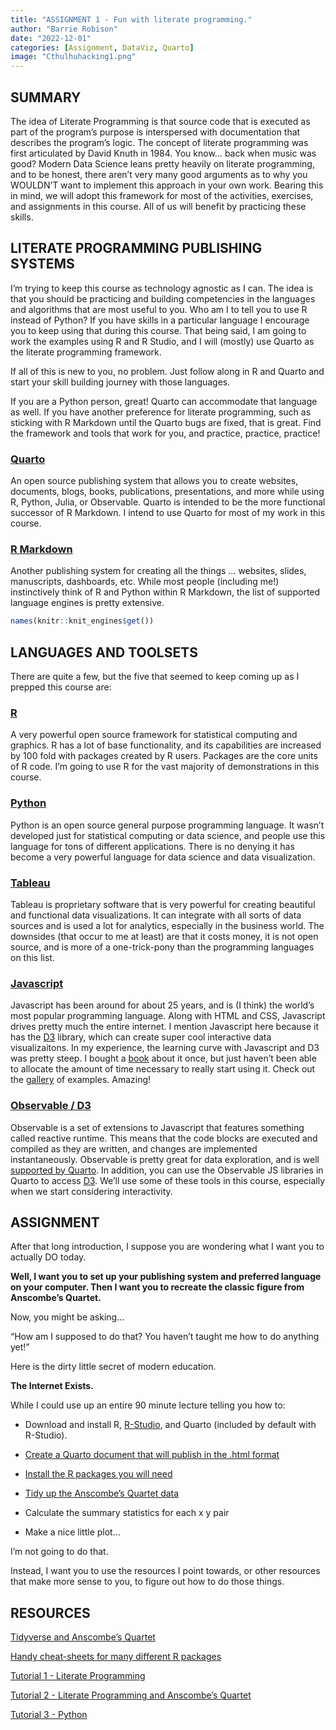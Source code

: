 ```yaml
---
title: "ASSIGNMENT 1 - Fun with literate programming."
author: "Barrie Robison"
date: "2022-12-01"
categories: [Assignment, DataViz, Quarto]
image: "Cthulhuhacking1.png"
---
```


## SUMMARY

The idea of Literate Programming is that source code that is executed as part of the program's purpose is interspersed with documentation that describes the program's logic. The concept of literate programming was first articulated by David Knuth in 1984. You know... back when music was good? Modern Data Science leans pretty heavily on literate programming, and to be honest, there aren't very many good arguments as to why you WOULDN'T want to implement this approach in your own work. Bearing this in mind, we will adopt this framework for most of the activities, exercises, and assignments in this course. All of us will benefit by practicing these skills.

## LITERATE PROGRAMMING PUBLISHING SYSTEMS

I'm trying to keep this course as technology agnostic as I can. The idea is that you should be practicing and building competencies in the languages and algorithms that are most useful to you. Who am I to tell you to use R instead of Python? If you have skills in a particular language I encourage you to keep using that during this course. That being said, I am going to work the examples using R and R Studio, and I will (mostly) use Quarto as the literate programming framework.

If all of this is new to you, no problem. Just follow along in R and Quarto and start your skill building journey with those languages.

If you are a Python person, great! Quarto can accommodate that language as well. If you have another preference for literate programming, such as sticking with R Markdown until the Quarto bugs are fixed, that is great. Find the framework and tools that work for you, and practice, practice, practice!

### [Quarto](https://quarto.org)

An open source publishing system that allows you to create websites, documents, blogs, books, publications, presentations, and more while using R, Python, Julia, or Observable. Quarto is intended to be the more functional successor of R Markdown. I intend to use Quarto for most of my work in this course.

### [R Markdown](https://rmarkdown.rstudio.com)

Another publishing system for creating all the things ... websites, slides, manuscripts, dashboards, etc. While most people (including me!) instinctively think of R and Python within R Markdown, the list of supported language engines is pretty extensive.

```r
names(knitr::knit_engines$get())
```

## LANGUAGES AND TOOLSETS

There are quite a few, but the five that seemed to keep coming up as I prepped this course are:

### [R](https://www.r-project.org)

A very powerful open source framework for statistical computing and graphics. R has a lot of base functionality, and its capabilities are increased by 100 fold with packages created by R users. Packages are the core units of R code. I'm going to use R for the vast majority of demonstrations in this course.

### [Python](https://www.python.org)

Python is an open source general purpose programming language. It wasn't developed just for statistical computing or data science, and people use this language for tons of different applications. There is no denying it has become a very powerful language for data science and data visualization.

### [Tableau](https://www.tableau.com)

Tableau is proprietary software that is very powerful for creating beautiful and functional data visualizations. It can integrate with all sorts of data sources and is used a lot for analytics, especially in the business world. The downsides (that occur to me at least) are that it costs money, it is not open source, and is more of a one-trick-pony than the programming languages on this list.

### [Javascript](https://www.javascript.com)

Javascript has been around for about 25 years, and is (I think) the world's most popular programming language. Along with HTML and CSS, Javascript drives pretty much the entire internet. I mention Javascript here because it has the [D3](https://d3js.org) library, which can create super cool interactive data visualizaitons. In my experience, the learning curve with Javascript and D3 was pretty steep. I bought a [book](https://www.amazon.com/Interactive-Data-Visualization-Web-Introduction/dp/1491921285) about it once, but just haven't been able to allocate the amount of time necessary to really start using it. Check out the [gallery](https://observablehq.com/@d3/gallery) of examples. Amazing!

### [Observable / D3](https://observablehq.com/)

Observable is a set of extensions to Javascript that features something called reactive runtime. This means that the code blocks are executed and compiled as they are written, and changes are implemented instantaneously. Observable is pretty great for data exploration, and is well [supported by Quarto](https://quarto.org/docs/computations/ojs.html). In addition, you can use the Observable JS libraries in Quarto to access [D3](https://d3js.org). We'll use some of these tools in this course, especially when we start considering interactivity.

## ASSIGNMENT

After that long introduction, I suppose you are wondering what I want you to actually DO today.

**Well, I want you to set up your publishing system and preferred language on your computer. Then I want you to recreate the classic figure from Anscombe's Quartet.**

Now, you might be asking...

"How am I supposed to do that? You haven't taught me how to do anything yet!"

Here is the dirty little secret of modern education.

**The Internet Exists.**

While I could use up an entire 90 minute lecture telling you how to:

-   Download and install R, [R-Studio](https://posit.co/downloads/){target="_blank"}, and Quarto (included by default with R-Studio).

-   [Create a Quarto document that will publish in the .html format](https://quarto.org/docs/output-formats/html-basics.html){target="_blank"}

-   [Install the R packages you will need](https://www.dataquest.io/blog/install-package-r/){target="_blank"}

-   [Tidy up the Anscombe's Quartet data](https://www.njtierney.com/post/2020/06/01/tidy-anscombe/){target="_blank"}

-   Calculate the summary statistics for each x y pair

-   Make a nice little plot...

I'm not going to do that.

Instead, I want you to use the resources I point towards, or other resources that make more sense to you, to figure out how to do those things.

## RESOURCES

[Tidyverse and Anscombe's Quartet](https://www.njtierney.com/post/2020/06/01/tidy-anscombe/)

[Handy cheat-sheets for many different R packages](https://posit.co/resources/cheatsheets/)

[Tutorial 1 - Literate Programming](../T1-Lit-Prog/index.qmd)

[Tutorial 2 - Literate Programming and Anscombe's Quartet](../T2-Anscombe/index.qmd)

[Tutorial 3 - Python](../T3-Python/index.qmd)
